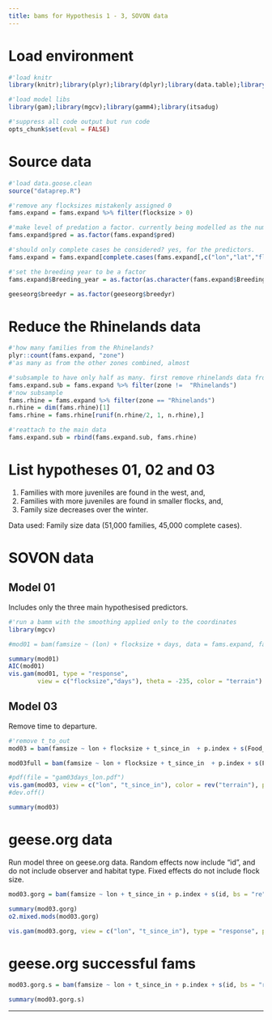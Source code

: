 ```yaml
---
title: bams for Hypothesis 1 - 3, SOVON data
---
```


# Load environment

```r
#'load knitr
library(knitr);library(plyr);library(dplyr);library(data.table);library(purrr);library(ggplot2)

#'load model libs
library(gam);library(mgcv);library(gamm4);library(itsadug)

#'suppress all code output but run code
opts_chunk$set(eval = FALSE)
```

# Source data

```r
#'load data.goose.clean
source("dataprep.R")

#'remove any flocksizes mistakenly assigned 0
fams.expand = fams.expand %>% filter(flocksize > 0)

#'make level of predation a factor. currently being modelled as the numeric value p.index
fams.expand$pred = as.factor(fams.expand$pred)

#'should only complete cases be considered? yes, for the predictors.
fams.expand = fams.expand[complete.cases(fams.expand[,c("lon","lat","flocksize","famsize","Breeding_year","p.index","days","t_to_out","t_since_in")]),]
```

```r
#'set the breeding year to be a factor
fams.expand$Breeding_year = as.factor(as.character(fams.expand$Breeding_year))

geeseorg$breedyr = as.factor(geeseorg$breedyr)
```

# Reduce the Rhinelands data

```r
#'how many families from the Rhinelands?
plyr::count(fams.expand, "zone")
#'as many as from the other zones combined, almost

#'subsample to have only half as many. first remove rhinelands data from the frame
fams.expand.sub = fams.expand %>% filter(zone !=  "Rhinelands")
#'now subsample
fams.rhine = fams.expand %>% filter(zone == "Rhinelands")
n.rhine = dim(fams.rhine)[1]
fams.rhine = fams.rhine[runif(n.rhine/2, 1, n.rhine),]

#'reattach to the main data
fams.expand.sub = rbind(fams.expand.sub, fams.rhine)
```


# List hypotheses 01, 02 and 03

1. Families with more juveniles are found in the west, and, 
2. Families with more juveniles are found in smaller flocks, and,
3. Family size decreases over the winter.

Data used: Family size data (51,000 families, 45,000 complete cases).

# SOVON data

## Model 01
Includes only the three main hypothesised predictors.

```r
#'run a bamm with the smoothing applied only to the coordinates
library(mgcv)

#mod01 = bam(famsize ~ (lon) + flocksize + days, data = fams.expand, family = "poisson")
```

```r
summary(mod01)
AIC(mod01)
vis.gam(mod01, type = "response",
        view = c("flocksize","days"), theta = -235, color = "terrain")
```

## Model 03
Remove time to departure.

```r
#'remove t_to_out
mod03 = bam(famsize ~ lon + flocksize + t_since_in  + p.index + s(Food_type, bs = "re") + s(Observer, bs = "re") + s(Breeding_year, bs = "re") + s(Site_name, bs = "re"), data = fams.expand.sub, family = "poisson", na.action = na.omit)

mod03full = bam(famsize ~ lon + flocksize + t_since_in  + p.index + s(Food_type, bs = "re") + s(Observer, bs = "re") + s(Breeding_year, bs = "re") + s(Site_name, bs = "re"), data = fams.expand, family = "poisson", na.action = na.omit)
```


```r
#pdf(file = "gam03days_lon.pdf")
vis.gam(mod03, view = c("lon", "t_since_in"), color = rev("terrain"), plot.type = "contour", type = "response", main = NULL, xlab = "Long", ylab = "Days since first arrivals")
#dev.off()

summary(mod03)
```

# geese.org data
Run model three on geese.org data. Random effects now include "id", and do not include observer and habitat type. Fixed effects do not include flock size.

```r
mod03.gorg = bam(famsize ~ lon + t_since_in + p.index + s(id, bs = "re") + s(breedyr, bs = "re"), data = geeseorg, family = poisson)
```

```r
summary(mod03.gorg)
o2.mixed.mods(mod03.gorg)
```

```r
vis.gam(mod03.gorg, view = c("lon", "t_since_in"), type = "response", plot.type = "contour", color = "terrain", main = NULL, xlab = "Long",ylab = "Days since first arrivals")
```

# geese.org successful fams

```r
mod03.gorg.s = bam(famsize ~ lon + t_since_in + p.index + s(id, bs = "re") + s(breedyr, bs = "re"), data = geeseorg %>% filter(famsize > 0), family = poisson)
```

```r
summary(mod03.gorg.s)
```

---

